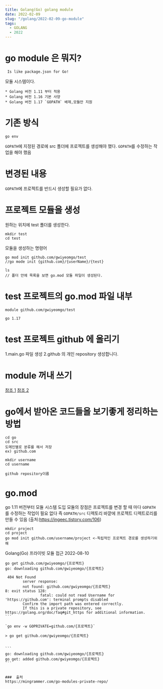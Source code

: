```yaml
---
title: Golang(Go) golang module
date: 2022-02-09
slug: "/golang/2022-02-09-go-module"
tags:
  - GOLANG
  - 2022
---
```


# go module 은 뭐지?

` Is like package.json for Go!`

모듈 시스템이다.

```
* Golang 버전 1.11 부터 적용
* Golang 버전 1.16 기본 사양
* Golang 버전 1.17 `GOPATH` 배제,모듈만 지원
```

# 기존 방식

`go env`

`GOPATH`에 지정된 경로에 src 폴더에 프로젝트를 생성해야 했다.
`GOPATH`를 수정하는 작업을 해야 했음


# 변경된 내용

`GOPATH`에 프로젝트를 반드시 생성할 필요가 없다.


# 프로젝트 모듈을 생성

원하는 위치에 test 폴더를 생성한다.
```shell
mkdir test
cd test
``` 
모듈을 생성하는 명령어
 ```shell
 go mod init github.com/gwiyeomgo/test
//go mode init {github.com}/{userName}/{test}

ls
// 폴더 안에 목록을 보면 go.mod 모듈 파일이 생성된다.
 ```

# test 프로젝트의 go.mod 파일 내부

 ```
module github.com/gwiyeomgo/test

go 1.17
 ```

# test 프로젝트 github 에 올리기

1.main.go 파일 생성
2.github 의 개인 repository 생성합니다.

# module 꺼내 쓰기


[참조 1](https://dev-yakuza.posstree.com/ko/golang/module/)
[참조 2](https://www.vompressor.com/go-mod/)


# go에서 받아온 코드들을 보기좋게 정리하는 방법
```
cd go
cd src
도메인별로 분류를 해서 저장
ex) github.com

mkdir username
cd username

github repository이름
```

# go.mod

go 1.11 버전부터 모듈 시스템 도입
모듈의 장점은 프로젝트를 변경 할 때 마다 `GOPATH`를 수정하는 작업이 필요 없다
즉 `GOPATH/src` 디렉토리 바깥에 프로젝트 디렉트로리를 만들 수 있음
(출처:https://ingeec.tistory.com/106)

```
mkdir project
cd project
go mod init github.com/username/project <-독립적인 프로젝트 경로를 생성하기위해
```



Golang(Go) 프라이빗 모듈 접근
2022-08-10
``````
go get github.com/gwiyeomgo/{프로젝트}
go: downloading github.com/gwiyeomgo/{프로젝트}

 404 Not Found
        server response:
        not found: github.com/gwiyeomgo/{프로젝트}
8: exit status 128:
                fatal: could not read Username for 'https://github.com': terminal prompts disabled
        Confirm the import path was entered correctly.
        If this is a private repository, see https://golang.org/doc/faq#git_https for additional information.
```

`go env -w GOPRIVATE=github.com/{프로젝트}`

> go get github.com/gwiyeomgo/{프로젝트}


```
go: downloading github.com/gwiyeomgo/{프로젝트}
go get: added github.com/gwiyeomgo/{프로젝트}
```


###  출처
https://mingrammer.com/go-modules-private-repo/
